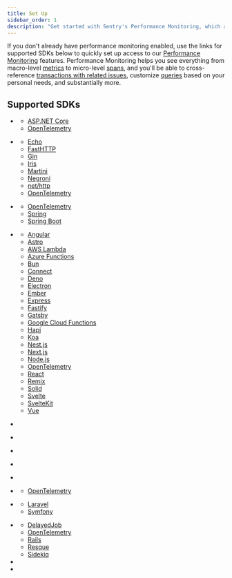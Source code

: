 ```yaml
---
title: Set Up
sidebar_order: 1
description: "Get started with Sentry's Performance Monitoring, which allows you to see macro-level metrics to micro-level spans, cross-reference transactions with related issues, and customize queries."
---
```


If you don't already have performance monitoring enabled, use the links for supported SDKs below to quickly set up access to our [Performance Monitoring](/product/performance/) features. Performance Monitoring helps you see everything from macro-level [metrics](/product/performance/metrics/) to micro-level [spans](/concepts/key-terms/tracing/trace-view/#product-walkthrough-trace-view-page), and you'll be able to cross-reference [transactions with related issues](/product/performance/transaction-summary/), customize [queries](/product/explore/discover-queries/query-builder/) based on your personal needs, and substantially more.

## Supported SDKs

- <PlatformLinkWithLogo platform="dotnet" url="/platforms/dotnet/tracing/" />

  - [ASP.NET Core](/platforms/dotnet/guides/aspnetcore/tracing/)
  - [OpenTelemetry](/platforms/dotnet/tracing/instrumentation/opentelemetry/)

- <PlatformLinkWithLogo platform="go" url="/platforms/go/tracing/" />

  - [Echo](/platforms/go/guides/echo/tracing/)
  - [FastHTTP](/platforms/go/guides/fasthttp/tracing/)
  - [Gin](/platforms/go/guides/gin/tracing/)
  - [Iris](/platforms/go/guides/iris/tracing/)
  - [Martini](/platforms/go/guides/martini/tracing/)
  - [Negroni](/platforms/go/guides/negroni/tracing/)
  - [net/http](/platforms/go/guides/http/tracing/)
  - [OpenTelemetry](/platforms/go/tracing/instrumentation/opentelemetry/)

- <PlatformLinkWithLogo
    platform="java"
    label="Java/Kotlin/JVM"
    url="/platforms/java/performance/"
  />

  - [OpenTelemetry](/platforms/java/tracing/instrumentation/opentelemetry/)
  - [Spring](/platforms/java/guides/spring/tracing/)
  - [Spring Boot](/platforms/java/guides/spring-boot/tracing/)

- <PlatformLinkWithLogo
    platform="javascript"
    label="JavaScript"
    url="/platforms/javascript/tracing/"
  />

  - [Angular](/platforms/javascript/guides/angular/tracing/)
  - [Astro](/platforms/javascript/guides/astro/tracing/)
  - [AWS Lambda](/platforms/javascript/guides/aws-lambda/tracing/)
  - [Azure Functions](/platforms/javascript/guides/azure-functions/tracing/)
  - [Bun](/platforms/javascript/guides/bun/tracing/)
  - [Connect](/platforms/javascript/guides/connect/tracing/)
  - [Deno](/platforms/javascript/guides/deno/tracing/)
  - [Electron](/platforms/javascript/guides/electron/tracing/)
  - [Ember](/platforms/javascript/guides/ember/tracing/)
  - [Express](/platforms/javascript/guides/express/tracing/)
  - [Fastify](/platforms/javascript/guides/fastify/tracing/)
  - [Gatsby](/platforms/javascript/guides/gatsby/tracing/)
  - [Google Cloud Functions](/platforms/javascript/guides/gcp-functions/tracing/)
  - [Hapi](/platforms/javascript/guides/hapi/tracing/)
  - [Koa](/platforms/javascript/guides/koa/tracing/)
  - [Nest.js](/platforms/javascript/guides/nestjs/tracing/)
  - [Next.js](/platforms/javascript/guides/nextjs/tracing/)
  - [Node.js](/platforms/javascript/guides/node/tracing/)
  - [OpenTelemetry](/platforms/javascript/guides/node/tracing/instrumentation/opentelemetry/)
  - [React](/platforms/javascript/guides/react/tracing/)
  - [Remix](/platforms/javascript/guides/remix/tracing/)
  - [Solid](/platforms/javascript/guides/solid/tracing/)
  - [Svelte](/platforms/javascript/guides/svelte/tracing/)
  - [SvelteKit](/platforms/javascript/guides/sveltekit/tracing/)
  - [Vue](/platforms/javascript/guides/vue/tracing/)

- <PlatformLinkWithLogo
    platform="android"
    url="/platforms/android/tracing/"
  />

- <PlatformLinkWithLogo
    platform="react-native"
    url="/platforms/react-native/tracing/"
  />

- <PlatformLinkWithLogo
    platform="apple"
    label="iOS"
    url="/platforms/apple/guides/ios/tracing/"
  />

- <PlatformLinkWithLogo
    platform="flutter"
    url="/platforms/flutter/tracing/"
  />

- <PlatformLinkWithLogo platform="native" url="/platforms/native/tracing/" />

- <PlatformLinkWithLogo platform="python" url="/platforms/python/tracing/" />

  - [OpenTelemetry](/platforms/python/tracing/instrumentation/opentelemetry/)

- <PlatformLinkWithLogo platform="php" url="/platforms/php/tracing/" />

  - [Laravel](/platforms/php/guides/laravel/tracing/)
  - [Symfony](/platforms/php/guides/symfony/tracing/)

- <PlatformLinkWithLogo platform="ruby" url="/platforms/ruby/tracing/" />

  - [DelayedJob](/platforms/ruby/guides/delayed_job/tracing/)
  - [OpenTelemetry](/platforms/ruby/tracing/instrumentation/opentelemetry/)
  - [Rails](/platforms/ruby/guides/rails/tracing/)
  - [Resque](/platforms/ruby/guides/resque/tracing/)
  - [Sidekiq](/platforms/ruby/guides/sidekiq/tracing/)

- <PlatformLinkWithLogo platform="rust" url="/platforms/rust/tracing/" />

- <PlatformLinkWithLogo platform="unity" url="/platforms/unity/tracing/" />
